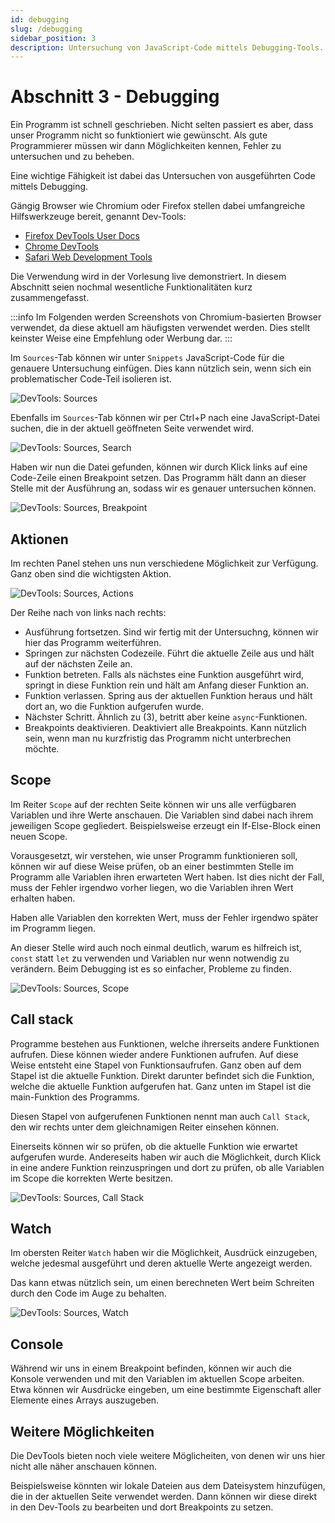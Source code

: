 ```yaml
---
id: debugging
slug: /debugging
sidebar_position: 3
description: Untersuchung von JavaScript-Code mittels Debugging-Tools.
---
```


# Abschnitt 3 - Debugging

Ein Programm ist schnell geschrieben. Nicht selten passiert es aber, dass unser
Programm nicht so funktioniert wie gewünscht. Als gute Programmierer müssen wir
dann Möglichkeiten kennen, Fehler zu untersuchen und zu beheben.

Eine wichtige Fähigkeit ist dabei das Untersuchen von ausgeführten Code
mittels Debugging.

Gängig Browser wie Chromium oder Firefox stellen dabei umfangreiche Hilfswerkzeuge
bereit, genannt Dev-Tools:

- [Firefox DevTools User Docs](https://firefox-source-docs.mozilla.org/devtools-user/)
- [Chrome DevTools](https://developer.chrome.com/docs/devtools)
- [Safari Web Development Tools](https://developer.apple.com/safari/tools/)

Die Verwendung wird in der Vorlesung live demonstriert. In diesem Abschnitt
seien nochmal wesentliche Funktionalitäten kurz zusammengefasst.

:::info
Im Folgenden werden Screenshots von Chromium-basierten Browser verwendet, da
diese aktuell am häufigsten verwendet werden. Dies stellt keinster Weise
eine Empfehlung oder Werbung dar.
:::

Im `Sources`-Tab können wir unter `Snippets` JavaScript-Code für die genauere
Untersuchung einfügen. Dies kann nützlich sein, wenn sich ein problematischer
Code-Teil isolieren ist.

![DevTools: Sources](/img/web/dev-tools-sources.png)

Ebenfalls im `Sources`-Tab können wir per Ctrl+P nach eine JavaScript-Datei
suchen, die in der aktuell geöffneten Seite verwendet wird.

![DevTools: Sources, Search](/img/web/dev-tools-sources-search.png)

Haben wir nun die Datei gefunden, können wir durch Klick links auf eine
Code-Zeile einen Breakpoint setzen. Das Programm hält dann an dieser Stelle
mit der Ausführung an, sodass wir es genauer untersuchen können.

![DevTools: Sources, Breakpoint](/img/web/dev-tools-breakpoint.png)

## Aktionen

Im rechten Panel stehen uns nun verschiedene Möglichkeit zur Verfügung. Ganz
oben sind die wichtigsten Aktion.

![DevTools: Sources, Actions](/img/web/dev-tools-actions.png)

Der Reihe nach von links nach rechts:

* Ausführung fortsetzen. Sind wir fertig mit der Untersuchng, können wir hier
  das Programm weiterführen.
* Springen zur nächsten Codezeile. Führt die aktuelle Zeile aus und hält auf
  der nächsten Zeile an.
* Funktion betreten. Falls als nächstes eine Funktion ausgeführt wird, springt
  in diese Funktion rein und hält am Anfang dieser Funktion an.
* Funktion verlassen. Spring aus der aktuellen Funktion heraus und hält dort
  an, wo die Funktion aufgerufen wurde.
* Nächster Schritt. Ähnlich zu (3), betritt aber keine `async`-Funktionen.
* Breakpoints deaktivieren. Deaktiviert alle Breakpoints. Kann nützlich sein,
  wenn man nu kurzfristig das Programm nicht unterbrechen möchte.


## Scope

Im Reiter `Scope` auf der rechten Seite können wir uns alle verfügbaren
Variablen und ihre Werte anschauen. Die Variablen sind dabei nach ihrem jeweiligen Scope
gegliedert. Beispielsweise erzeugt ein If-Else-Block einen neuen Scope.

Vorausgesetzt, wir verstehen, wie unser Programm funktionieren soll, können
wir auf diese Weise prüfen, ob an einer bestimmten Stelle im Programm alle
Variablen ihren erwarteten Wert haben. Ist dies nicht der Fall, muss der
Fehler irgendwo vorher liegen, wo die Variablen ihren Wert erhalten haben.

Haben alle Variablen den korrekten Wert, muss der Fehler irgendwo später im
Programm liegen.

An dieser Stelle wird auch noch einmal deutlich, warum es hilfreich ist, `const`
statt `let` zu verwenden und Variablen nur wenn notwendig zu verändern. Beim
Debugging ist es so einfacher, Probleme zu finden.

![DevTools: Sources, Scope](/img/web/dev-tools-scope.png)

## Call stack

Programme bestehen aus Funktionen, welche ihrerseits andere Funktionen aufrufen.
Diese können wieder andere Funktionen aufrufen. Auf diese Weise entsteht
eine Stapel von Funktionsaufrufen. Ganz oben auf dem Stapel ist die aktuelle
Funktion. Direkt darunter befindet sich die Funktion, welche die aktuelle Funktion
aufgerufen hat. Ganz unten im Stapel ist die main-Funktion des Programms.

Diesen Stapel von aufgerufenen Funktionen nennt man auch `Call Stack`, den
wir rechts unter dem gleichnamigen Reiter einsehen können.

Einerseits können wir so prüfen, ob die aktuelle Funktion wie erwartet aufgerufen
wurde. Andereseits haben wir auch die Möglichkeit, durch Klick in eine andere
Funktion reinzuspringen und dort zu prüfen, ob alle Variablen im Scope die
korrekten Werte besitzen.

![DevTools: Sources, Call Stack](/img/web/dev-tools-call-stack.png)

## Watch

Im obersten Reiter `Watch` haben wir die Möglichkeit, Ausdrück einzugeben,
welche jedesmal ausgeführt und deren aktuelle Werte angezeigt werden.

Das kann etwas nützlich sein, um einen berechneten Wert beim Schreiten durch
den Code im Auge zu behalten.

![DevTools: Sources, Watch](/img/web/dev-tools-watch.png)


## Console

Während wir uns in einem Breakpoint befinden, können wir auch die Konsole
verwenden und mit den Variablen im aktuellen Scope arbeiten. Etwa können
wir Ausdrücke eingeben, um eine bestimmte Eigenschaft aller Elemente eines
Arrays auszugeben.

## Weitere Möglichkeiten

Die DevTools bieten noch viele weitere Möglicheiten, von denen wir uns hier nicht
alle näher anschauen können.

Beispielsweise könnten wir lokale Dateien aus dem Dateisystem hinzufügen, die
in der aktuellen Seite verwendet werden. Dann können wir diese direkt in den
Dev-Tools zu bearbeiten und dort Breakpoints zu setzen.
